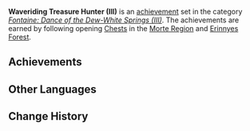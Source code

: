 {{Achievement Set Infobox
|primogems    = {{Achievement/Primogems|Waveriding Treasure Hunter (III)}}
|total        = {{Achievement/Total|Waveriding Treasure Hunter (III)}}
|category     = Fontaine: Dance of the Dew-White Springs (III)
}}
'''Waveriding Treasure Hunter (III)''' is an [[achievement]] set in the category ''[[Fontaine: Dance of the Dew-White Springs (III)]]''. The achievements are earned by following opening [[Chest]]s in the [[Morte Region]] and [[Erinnyes Forest]].

==Achievements==
{{Achievements by Category Table|Waveriding Treasure Hunter (III)}}

==Other Languages==
{{Other Languages
|en      = Waveriding Treasure Hunter (III)
|zhs     = 沧浪的寻宝者・其三
|zhs_rm  = 
|zht     = 滄浪的尋寶者・其三
|zht_rm  = 
|zh_tl   = 
|ja      = 蒼波のトレジャーハンター・3
|ja_rm   = Souha no Torejaa Hantaa - San
|ja_tl   = 
|ko      = 푸른 바다의 트레저헌터・세 번째
|ko_rm   = 
|ko_tl   = 
|es      = Cazatesoros de aguas cerúleas (III)
|es_tl   = Blue Waters Treasure Hunter (III)
|fr      = Chasse aux trésors sur les terres aquatiques (3)
|fr_tl   = Treasure Hunting in the Aquatic Lands (3)
|ru      = Охотник за морскими сокровищами III
|ru_tl   = Sea Treasure Hunter III
|th      = นักล่าสมบัติแห่งเกลียวคลื่น III
|th_rm   = 
|th_tl   = 
|vi      = Người Săn Kho Báu Sóng Biển III
|vi_tl   = 
|de      = Wellenreitender Schatzsucher III
|de_tl   = Waveriding Treasure Hunter III
|id      = Pemburu Harta, Pengendara Ombak (III)
|id_tl   = Treasure Hunter, Wave Rider (III)
|pt      = Caçador de Tesouro das Ondas III
|pt_tl   = 
|tr      = Dalgaların Hakimi Hazine Avcısı (III)
|tr_tl   = 
|it      = Cacciatore di tesori cavalcaonde (III)
|it_tl   = 
}}

==Change History==
{{Change History|4.2}}